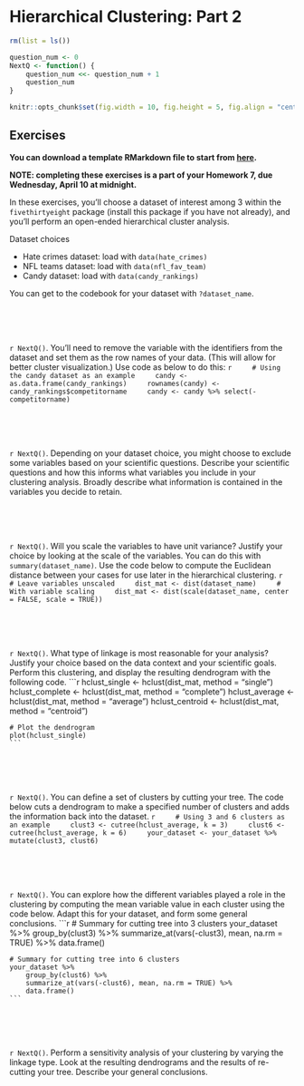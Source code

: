 # Hierarchical Clustering: Part 2

```r
rm(list = ls())

question_num <- 0
NextQ <- function() {
    question_num <<- question_num + 1
    question_num
}

knitr::opts_chunk$set(fig.width = 10, fig.height = 5, fig.align = "center")
```

## Exercises

**You can download a template RMarkdown file to start from [here](template_rmds/18-hclust-part2.Rmd).**

**NOTE: completing these exercises is a part of your Homework 7, due Wednesday, April 10 at midnight.**

In these exercises, you'll choose a dataset of interest among 3 within the `fivethirtyeight` package (install this package if you have not already), and you'll perform an open-ended hierarchical cluster analysis.

Dataset choices

- Hate crimes dataset: load with `data(hate_crimes)`
- NFL teams dataset: load with `data(nfl_fav_team)`
- Candy dataset: load with `data(candy_rankings)`

You can get to the codebook for your dataset with `?dataset_name`.

<br>
<br>
<br>

`r NextQ()`. You'll need to remove the variable with the identifiers from the dataset and set them as the row names of your data. (This will allow for better cluster visualization.) Use code as below to do this:
    ```r
    # Using the candy dataset as an example
    candy <- as.data.frame(candy_rankings)
    rownames(candy) <- candy_rankings$competitorname
    candy <- candy %>% select(-competitorname)
    ```

<br>
<br>
<br>

`r NextQ()`. Depending on your dataset choice, you might choose to exclude some variables based on your scientific questions. Describe your scientific questions and how this informs what variables you include in your clustering analysis. Broadly describe what information is contained in the variables you decide to retain.

<br>
<br>
<br>

`r NextQ()`. Will you scale the variables to have unit variance? Justify your choice by looking at the scale of the variables. You can do this with `summary(dataset_name)`. Use the code below to compute the Euclidean distance between your cases for use later in the hierarchical clustering.
    ```r
    # Leave variables unscaled
    dist_mat <- dist(dataset_name)
    # With variable scaling
    dist_mat <- dist(scale(dataset_name, center = FALSE, scale = TRUE))
    ```

<br>
<br>
<br>

`r NextQ()`. What type of linkage is most reasonable for your analysis? Justify your choice based on the data context and your scientific goals. Perform this clustering, and display the resulting dendrogram with the following code.
    ```r
    hclust_single <- hclust(dist_mat, method = "single")
    hclust_complete <- hclust(dist_mat, method = "complete")
    hclust_average <- hclust(dist_mat, method = "average")
    hclust_centroid <- hclust(dist_mat, method = "centroid")

    # Plot the dendrogram
    plot(hclust_single)
    ```

<br>
<br>
<br>

`r NextQ()`. You can define a set of clusters by cutting your tree. The code below cuts a dendrogram to make a specified number of clusters and adds the information back into the dataset.
    ```r
    # Using 3 and 6 clusters as an example
    clust3 <- cutree(hclust_average, k = 3)
    clust6 <- cutree(hclust_average, k = 6)
    your_dataset <- your_dataset %>%
        mutate(clust3, clust6)
    ```

<br>
<br>
<br>

`r NextQ()`. You can explore how the different variables played a role in the clustering by computing the mean variable value in each cluster using the code below. Adapt this for your dataset, and form some general conclusions.
    ```r
    # Summary for cutting tree into 3 clusters
    your_dataset %>% 
        group_by(clust3) %>% 
        summarize_at(vars(-clust3), mean, na.rm = TRUE) %>% 
        data.frame()

    # Summary for cutting tree into 6 clusters
    your_dataset %>% 
        group_by(clust6) %>% 
        summarize_at(vars(-clust6), mean, na.rm = TRUE) %>% 
        data.frame()
    ```

<br>
<br>
<br>

`r NextQ()`. Perform a sensitivity analysis of your clustering by varying the linkage type. Look at the resulting dendrograms and the results of re-cutting your tree. Describe your general conclusions.


